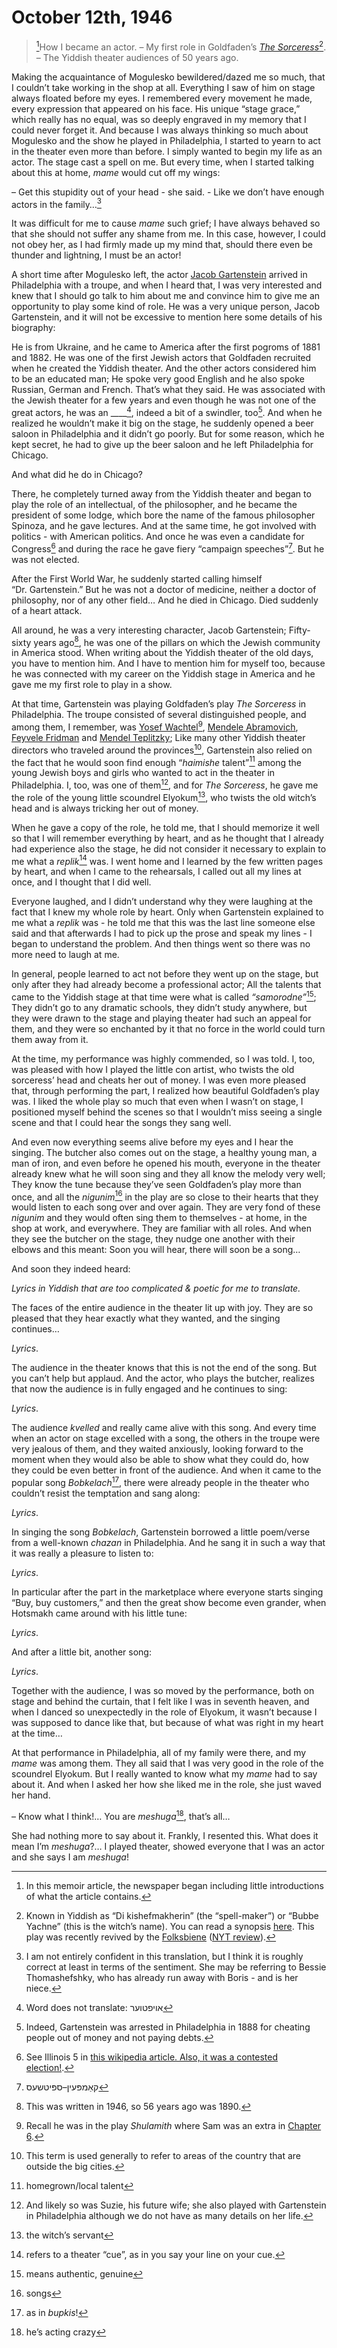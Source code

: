 # October 12th, 1946

> ^[In this memoir article, the newspaper began including little introductions of what the article contains.]How I became an actor. -- My first role in Goldfaden's <a href="(https://en.wikipedia.org/wiki/The_Sorceress_(play)">_The Sorceress_</a>^[Known in Yiddish as "Di kishefmakherin" (the "spell-maker") or "Bubbe Yachne" (this is the witch's name). You can read a synopsis <a href="https://web.uwm.edu/yiddish-stage/plotting-yiddish-drama/di-kishefmakherin">here</a>. This play was recently revived by the <a href="https://nytf.org/the-sorceress/">Folksbiene</a> (<a href="https://www.google.com/url?sa=t&rct=j&q=&esrc=s&source=web&cd=&cad=rja&uact=8&ved=2ahUKEwj6yNao9I6BAxUXlokEHbtYBX8QFnoECCIQAQ&url=https%3A%2F%2Fwww.nytimes.com%2F2019%2F12%2F18%2Ftheater%2Freview-the-sorceress-yiddish.html&usg=AOvVaw1rrFq-N8ca6AyZIiFJeOWI&opi=89978449">NYT review</a>).]. -- The Yiddish theater audiences of 50 years ago.

Making the acquaintance of Mogulesko bewildered/dazed me so much, that I couldn't take working in the shop at all. Everything I saw of him on stage always floated before my eyes. I remembered every movement he made, every expression that appeared on his face. His unique "stage grace," which really has no equal, was so deeply engraved in my memory that I could never forget it. And because I was always thinking so much about Mogulesko and the show he played in Philadelphia, I started to yearn to act in the theater even more than before.
I simply wanted to begin my life as an actor. The stage cast a spell on me. But every time, when I started talking about this at home, _mame_ would cut off my wings:

-- Get this stupidity out of your head - she said. - Like we don't have enough actors in the family...^[I am not entirely confident in this translation, but I think it is roughly correct at least in terms of the sentiment. She may be referring to Bessie Thomashefshky, who has already run away with Boris - and is her niece.]

It was difficult for me to cause _mame_ such grief; I have always behaved so that she should not suffer any shame from me. In this case, however, I could not obey her, as I had firmly made up my mind that, should there even be thunder and lightning, I must be an actor!

A short time after Mogulesko left, the actor [Jacob Gartenstein](https://www.museumoffamilyhistory.com/yt/lex/G/gartenstein-jacob.htm) arrived in Philadelphia with a troupe, and when I heard that, I was very interested and knew that I should go talk to him about me and convince him to give me an opportunity to play some kind of role. He was a very unique person, Jacob Gartenstein, and it will not be excessive to mention here some details of his biography:

He is from Ukraine, and he came to America after the first pogroms of 1881 and 1882. He was one of the first Jewish actors that Goldfaden recruited when he created the Yiddish theater. And the other actors considered him to be an educated man; He spoke very good English and he also spoke Russian, German and French. That's what they said. He was associated with the Jewish theater for a few years and even though he was not one of the great actors, he was an ____^[Word does not translate: אויפטוער], indeed a bit of a swindler, too^[Indeed, Gartenstein was arrested in Philadelphia in 1888 for cheating people out of money and not paying debts.]. And when he realized he wouldn't make it big on the stage, he suddenly opened a beer saloon in Philadelphia and it didn't go poorly. But for some reason, which he kept secret, he had to give up the beer saloon and he left Philadelphia for Chicago.

And what did he do in Chicago? 

There, he completely turned away from the Yiddish theater and began to play the role of an intellectual, of the philosopher, and he became the president of some lodge, which bore the name of the famous philosopher Spinoza, and he gave lectures. And at the same time, he got involved with politics - with American politics. And once he was even a candidate for Congress^[See Illinois 5 in <a href="https://en.wikipedia.org/wiki/1920_United_States_House_of_Representatives_elections#Illinois">this wikipedia article. Also, it was a <a href="https://www.amazon.com/Contested-Election-Jacob-Gartenstein-Adolph-Sabath/dp/0265117615">contested election!</a>.] and during the race he gave fiery "campaign speeches"^[קאַמפּעין–ספּיטשעס]. But he was not elected.

After the First World War, he suddenly started calling himself "Dr. Gartenstein." But he was not a doctor of medicine, neither a doctor of philosophy, nor of any other field... 
And he died in Chicago. Died suddenly of a heart attack.

All around, he was a very interesting character, Jacob Gartenstein; Fifty-sixty years ago^[This was written in 1946, so 56 years ago was 1890.], he was one of the pillars on which the Jewish community in America stood. When writing about the Yiddish theater of the old days, you have to mention him. And I have to mention him for myself too, because he was connected with my career on the Yiddish stage in America and he gave me my first role to play in a show.

At that time, Gartenstein was playing Goldfaden's play _The Sorceress_ in Philadelphia. The troupe consisted of several distinguished people, and among them, I remember, was [Yosef Wachtel](https://www.museumoffamilyhistory.com/yt/lex/V/vakhtel-yosef.htm)^[Recall he was in the play _Shulamith_ where Sam was an extra in <a href="https://sjspielman.github.io/sam-kasten/chapters/06_1946-10-03.html">Chapter 6</a>.], [Mendele Abramovich](https://www.museumoffamilyhistory.com/yt/lex/A/abramovich-max.htm), [Feyvele Fridman](https://www.museumoffamilyhistory.com/yt/lex/F/fridman-feyvele.htm) and [Mendel Teplitzky](https://www.museumoffamilyhistory.com/yt/lex/T/teplitzky-mendel.htm); Like many other Yiddish theater directors who traveled around the provinces^[This term is used generally to refer to areas of the country that are outside the big cities.], Gartenstein also relied on the fact that he would soon find enough "_haimishe_ talent"^[homegrown/local talent] among the young Jewish boys and girls who wanted to act in the theater in Philadelphia. I, too, was one of them^[And likely so was Suzie, his future wife; she also played with Gartenstein in Philadelphia although we do not have as many details on her life.], and for _The Sorceress_, he gave me the role of the young little scoundrel Elyokum^[the witch's servant], who twists the old witch's head and is always tricking her out of money.


When he gave a copy of the role, he told me, that I should memorize it well so that I will remember everything by heart, and as he thought that I already had experience also the stage, he did not consider it necessary to explain to me what a _replik_^[refers to a theater "cue", as in you say your line on your cue.] was. I went home and I learned by the few written pages by heart, and when I came to the rehearsals, I called out all my lines at once, and I thought that I did well.

Everyone laughed, and I didn't understand why they were laughing at the fact that I knew my whole role by heart. Only when Gartenstein explained to me what a _replik_ was - he told me that this was the last line someone else said and that afterwards I had to pick up the prose and speak my lines - I began to understand the problem. And then things went so there was no more need to laugh at me.


In general, people learned to act not before they went up on the stage, but only after they had already become a professional actor; All the talents that came to the Yiddish stage at that time were what is called _"samorodne"_^[means authentic, genuine]; They didn't go to any dramatic schools, they didn't study anywhere, but they were drawn to the stage and playing theater had such an appeal for them, and they were so enchanted by it that no force in the world could turn them away from it.



At the time, my performance was highly commended, so I was told. I, too, was pleased with how I played the little con artist, who twists the old sorceress' head and cheats her out of money. I was even more pleased that, through performing the part, I realized how beautiful Goldfaden’s play was. I liked the whole play so much that even when I wasn't on stage, I positioned myself behind the scenes so that I wouldn't miss seeing a single scene and that I could hear the songs they sang well.

And even now everything seems alive before my eyes and I hear the singing. The butcher also comes out on the stage, a healthy young man, a man of iron, and even before he opened his mouth, everyone in the theater already knew what he will soon sing and they all know the melody very well; They know the tune because they've seen Goldfaden's play more than once, and all the _nigunim_^[songs] in the play are so close to their hearts that they would listen to each song over and over again. They are very fond of these _nigunim_ and they would often sing them to themselves - at home, in the shop at work, and everywhere. They are familiar with all roles. And when they see the butcher on the stage, they nudge one another with their elbows and this meant: Soon you will hear, there will soon be a song...

And soon they indeed heard:

_Lyrics in Yiddish that are too complicated & poetic for me to translate._



The faces of the entire audience in the theater lit up with joy. They are so pleased that they hear exactly what they wanted, and the singing continues...

_Lyrics_.

The audience in the theater knows that this is not the end of the song. But you can't help but applaud. And the actor, who plays the butcher, realizes that now the audience is in fully engaged and  he continues to sing:

_Lyrics_.

The audience _kvelled_ and really came alive with this song. And every time when an actor on stage excelled with a song, the others in the troupe were very jealous of them, and they waited anxiously, looking forward to the moment when they would also be able to show what they could do, how they could be even better in front of the audience. And when it came to the popular song _Bobkelach_^[as in _bupkis_!], there were already people in the theater who couldn't resist the temptation and sang along:

_Lyrics_.

In singing the song _Bobkelach_, Gartenstein borrowed a little poem/verse from a well-known _chazan_ in Philadelphia. And he sang it in such a way that it was really a pleasure to listen to:

_Lyrics_.


In particular after the part in the marketplace where everyone starts singing "Buy, buy customers," and then the great show become even grander, when Hotsmakh came around with his little tune:

_Lyrics_.


And after a little bit, another song:

_Lyrics_.

Together with the audience, I was so moved by the performance, both on stage and behind the curtain, that I felt like I was in seventh heaven, and when I danced so unexpectedly in the role of Elyokum, it wasn't because I was supposed to dance like that, but because of what was right in my heart at the time...

At that performance in Philadelphia, all of my family were there, and my _mame_ was among them. They all said that I was very good in the role of the scoundrel Elyokum. But I really wanted to know what my _mame_ had to say about it. And when I asked her how she liked me in the role, she just waved her hand.

-- Know what I think!... You are _meshuga_^[he's acting crazy], that's all...

She had nothing more to say about it. Frankly, I resented this. What does it mean I'm _meshuga_?... I played theater, showed everyone that I was an actor and she says I am _meshuga_!


